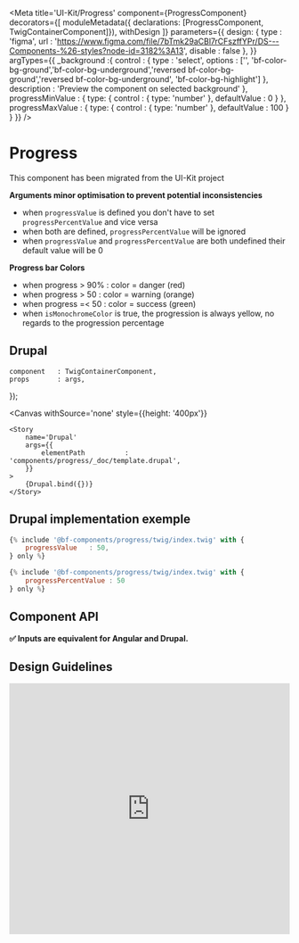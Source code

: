 
<Meta
    title='UI-Kit/Progress'
    component={ProgressComponent}
    decorators={[
        moduleMetadata({ declarations: [ProgressComponent, TwigContainerComponent]}),
        withDesign
    ]}
    parameters={{
        design: {
            type    : 'figma',
            url     : 'https://www.figma.com/file/7bTmk29aCBl7rCFszffYPr/DS---Components-%26-styles?node-id=3182%3A13',
            disable : false
        },
    }}
    argTypes={{
        _background :{
            control : {
                type : 'select',
                options : ['', 'bf-color-bg-ground','bf-color-bg-underground','reversed bf-color-bg-ground','reversed bf-color-bg-underground', 'bf-color-bg-highlight']
            },
            description : 'Preview the component on selected background'
        },
        progressMinValue : {
            type:  {
                control      : { type: 'number' },
                defaultValue : 0
            }
        },
        progressMaxValue : {
            type:  {
                control      : { type: 'number' },
                defaultValue : 100
            }
        }
    }}
/>

# Progress

This component has been migrated from the UI-Kit project

**Arguments minor optimisation to prevent potential inconsistencies**

- when `progressValue` is defined you don't have to set `progressPercentValue` and vice versa
- when both are defined, `progressPercentValue` will be ignored
- when `progressValue` and `progressPercentValue` are both undefined their default value will be 0

**Progress bar Colors**

- when progress > 90% : color = danger (red)
- when progress > 50 : color = warning (orange)
- when progress =< 50 : color = success (green)
- when `isMonochromeColor` is true, the progression is always yellow, no regards to the progression percentage


## Drupal

    component   : TwigContainerComponent,
    props       : args,
});

<Canvas
    withSource='none'
    style={{height: '400px'}}
>
    <Story
        name='Drupal'
        args={{
            elementPath          : 'components/progress/_doc/template.drupal',
        }}
    >
        {Drupal.bind({})}
    </Story>
</Canvas>


## Drupal implementation exemple

```jsx
{% include '@bf-components/progress/twig/index.twig' with {
    progressValue   : 50,
} only %}

{% include '@bf-components/progress/twig/index.twig' with {
    progressPercentValue : 50
} only %}
```


## Component API

**✅ Inputs are equivalent for Angular and Drupal.**

<Props of={ProgressComponent} />


## Design Guidelines


<iframe width='100%' height='450' src='https://www.figma.com/embed?embed_host=share&url=https%3A%2F%2Fwww.figma.com%2Ffile%2F7bTmk29aCBl7rCFszffYPr%2FDS---Components-%2526-styles%3Fnode-id%3D3182%253A13' frameBorder='0' allowFullScreen></iframe>